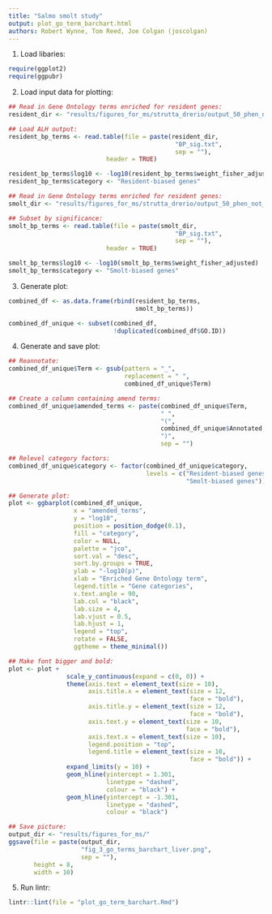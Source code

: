 ```yaml
---
title: "Salmo smolt study"
output: plot_go_term_barchart.html
authors: Robert Wynne, Tom Reed, Joe Colgan (joscolgan)
---
```


1. Load libaries:

```r
require(ggplot2)
require(ggpubr)
```

2. Load input data for plotting:

```r
## Read in Gene Ontology terms enriched for resident genes:
resident_dir <- "results/figures_for_ms/strutta_drerio/output_50_phen_not_env_genes_resident/"

## Load ALH output:
resident_bp_terms <- read.table(file = paste(resident_dir,
                                              "BP_sig.txt",
                                              sep = ""),
                           header = TRUE)

resident_bp_terms$log10 <- -log10(resident_bp_terms$weight_fisher_adjusted)
resident_bp_terms$category <- "Resident-biased genes"

## Read in Gene Ontology terms enriched for resident genes:
smolt_dir <- "results/figures_for_ms/strutta_drerio/output_50_phen_not_env_genes_smolt/"

## Subset by significance:
smolt_bp_terms <- read.table(file = paste(smolt_dir,
                                              "BP_sig.txt",
                                              sep = ""),
                           header = TRUE)

smolt_bp_terms$log10 <- -log10(smolt_bp_terms$weight_fisher_adjusted)
smolt_bp_terms$category <- "Smolt-biased genes"
```

3. Generate plot:

```r
combined_df <- as.data.frame(rbind(resident_bp_terms,
                                   smolt_bp_terms))

combined_df_unique <- subset(combined_df,
                             !duplicated(combined_df$GO.ID))
```

4. Generate and save plot:

```r
## Reannotate:
combined_df_unique$Term <- gsub(pattern = "_",
                                replacement = " ",
                                combined_df_unique$Term)

## Create a column containing amend terms:
combined_df_unique$amended_terms <- paste(combined_df_unique$Term,
                                          " ",
                                          "(",
                                          combined_df_unique$Annotated,
                                          ")",
                                          sep = "")

## Relevel category factors:
combined_df_unique$category <- factor(combined_df_unique$category,
                                      levels = c("Resident-biased genes",
                                                 "Smolt-biased genes"))

## Generate plot:
plot <- ggbarplot(combined_df_unique,
                  x = "amended_terms",
                  y = "log10",
                  position = position_dodge(0.1),
                  fill = "category",
                  color = NULL,
                  palette = "jco",
                  sort.val = "desc",
                  sort.by.groups = TRUE,
                  ylab = "-log10(p)",
                  xlab = "Enriched Gene Ontology term",
                  legend.title = "Gene categories",
                  x.text.angle = 90,
                  lab.col = "black",
                  lab.size = 4,
                  lab.vjust = 0.5,
                  lab.hjust = 1,
                  legend = "top",
                  rotate = FALSE,
                  ggtheme = theme_minimal())

## Make font bigger and bold:
plot <- plot +
                scale_y_continuous(expand = c(0, 0)) +
                theme(axis.text = element_text(size = 10),
                      axis.title.x = element_text(size = 12,
                                                  face = "bold"),
                      axis.title.y = element_text(size = 12,
                                                  face = "bold"),
                      axis.text.y = element_text(size = 10,
                                                 face = "bold"),
                      axis.text.x = element_text(size = 10),
                      legend.position = "top",
                      legend.title = element_text(size = 10,
                                                  face = "bold")) +
                expand_limits(y = 10) +
                geom_hline(yintercept = 1.301,
                           linetype = "dashed",
                           colour = "black") +
                geom_hline(yintercept = -1.301,
                           linetype = "dashed",
                           colour = "black")

## Save picture:
output_dir <- "results/figures_for_ms/"
ggsave(file = paste(output_dir,
                    "fig_3_go_terms_barchart_liver.png",
                    sep = ""),
       height = 8,
       width = 10)
```

5. Run lintr:

```r
lintr::lint(file = "plot_go_term_barchart.Rmd")
```
